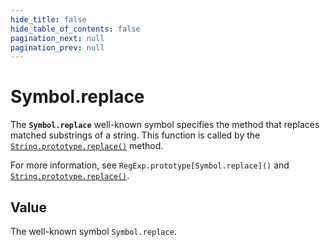 ```yaml
---
hide_title: false
hide_table_of_contents: false
pagination_next: null
pagination_prev: null
---
```

# Symbol.replace

The **`Symbol.replace`** well-known symbol specifies the method that replaces matched substrings of a string. This function is called by the [`String.prototype.replace()`](../../globals/String/prototype/replace.mdx) method.

For more information, see `RegExp.prototype[Symbol.replace]()` and [`String.prototype.replace()`](../../globals/String/prototype/replace.mdx).

## Value

The well-known symbol `Symbol.replace`.
